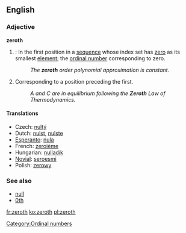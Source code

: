 {{wikipedia}}
==English==

===Adjective===
'''zeroth'''
# {{mathematics}}: In the first position in a [[sequence]] whose index set has [[zero]] as its smallest [[element]]; the [[ordinal number]] corresponding to zero.
#: ''The '''zeroth''' order polynomial approximation is constant.''
# Corresponding to a position preceding the first.
#: ''A and C are in equilibrium following the '''Zeroth''' Law of Thermodynamics.''

====Translations====
*Czech: [[nultý]]
*Dutch: [[nulst]], [[nulste]]
*[[Esperanto]]: [[nula]]
*French: [[zeroième]]
*Hungarian: [[nulladik]]
*[[Novial]]: [[seroesmi]]
*Polish: [[zerowy]]

===See also===
*[[null]]
*[[0th]]

[[Category:Ordinal numbers]]

[[fr:zeroth]]
[[ko:zeroth]]
[[pl:zeroth]]